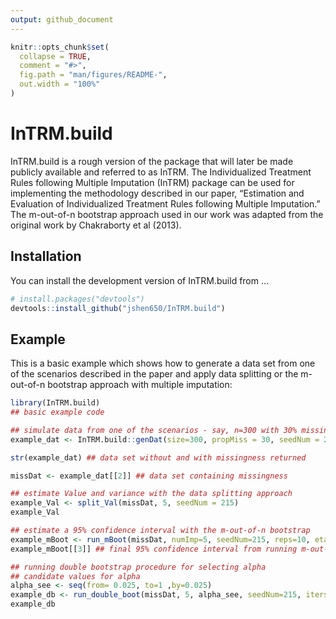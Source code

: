 ```yaml
---
output: github_document
---
```


<!-- README.md is generated from README.Rmd. Please edit that file -->

```r
knitr::opts_chunk$set(
  collapse = TRUE,
  comment = "#>",
  fig.path = "man/figures/README-",
  out.width = "100%"
)
```

# InTRM.build

InTRM.build is a rough version of the package that will later be made publicly available and referred to as InTRM. The Individualized Treatment Rules following Multiple Imputation (InTRM) package can be used for implementing the methodology described in our paper, "Estimation and Evaluation of Individualized Treatment Rules following Multiple Imputation." The m-out-of-n bootstrap approach used in our work was adapted from the original work by Chakraborty et al (2013).


<!-- badges: start -->
<!-- badges: end -->


## Installation

You can install the development version of InTRM.build from ...

``` r
# install.packages("devtools")
devtools::install_github("jshen650/InTRM.build")
```

## Example

This is a basic example which shows how to generate a data set from one of the scenarios described in the paper and apply data splitting or the m-out-of-n bootstrap approach with multiple imputation:

```r
library(InTRM.build)
## basic example code
```

```r
## simulate data from one of the scenarios - say, n=300 with 30% missingness only in Y
example_dat <- InTRM.build::genDat(size=300, propMiss = 30, seedNum = 215, settingNumber = 1)

str(example_dat) ## data set without and with missingness returned

missDat <- example_dat[[2]] ## data set containing missingness

```

```r

## estimate Value and variance with the data splitting approach
example_Val <- split_Val(missDat, 5, seedNum = 215)
example_Val

## estimate a 95% confidence interval with the m-out-of-n bootstrap
example_mBoot <- run_mBoot(missDat, numImp=5, seedNum=215, reps=10, eta=0.05)
example_mBoot[[3]] ## final 95% confidence interval from running m-out-of-n bootstrap on data sets imputed r=5 times

## running double bootstrap procedure for selecting alpha
## candidate values for alpha
alpha_see <- seq(from= 0.025, to=1 ,by=0.025)
example_db <- run_double_boot(missDat, 5, alpha_see, seedNum=215, iters=5, B2=5, eta=0.05, runLPC=4 )
example_db

```

<!-- NOTE TO JENNY: If you get an error when knitting about not being able to find a function, make sure it is included in NAMESPACE as export(functionName)

<!-- What is special about using `README.Rmd` instead of just `README.md`? You can include R chunks like so: -->

<!-- ```{r cars} -->
<!-- summary(cars) -->
<!-- ``` -->

<!-- You'll still need to render `README.Rmd` regularly, to keep `README.md` up-to-date. `devtools::build_readme()` is handy for this. You could also use GitHub Actions to re-render `README.Rmd` every time you push. An example workflow can be found here: <https://github.com/r-lib/actions/tree/v1/examples>. -->

<!-- You can also embed plots, for example: -->

<!-- ```{r pressure, echo = FALSE} -->
<!-- plot(pressure) -->
<!-- ``` -->

<!-- In that case, don't forget to commit and push the resulting figure files, so they display on GitHub and CRAN. -->
